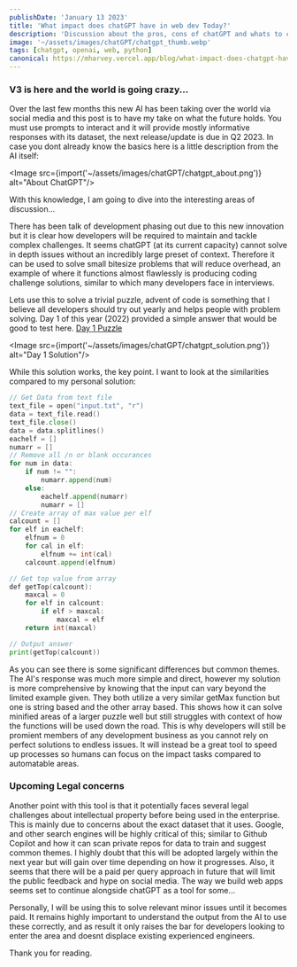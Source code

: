 ---
publishDate: 'January 13 2023'
title: 'What impact does chatGPT have in web dev Today?'
description: 'Discussion about the pros, cons of chatGPT and whats to come in the near future... '
image: '~/assets/images/chatGPT/chatgpt_thumb.webp'
tags: [chatgpt, openai, web, python]
canonical: https://mharvey.vercel.app/blog/what-impact-does-chatgpt-have
---


### V3 is here and the world is going crazy...

Over the last few months this new AI has been taking over the world via social media and this post is to have my take on what the future holds.
You must use prompts to interact and it will provide mostly informative responses with its dataset, the next release/update is due in Q2 2023. 
In case you dont already know the basics here is a little description from the AI itself:

<Image src={import('~/assets/images/chatGPT/chatgpt_about.png')} alt="About ChatGPT"/>

With this knowledge, I am going to dive into the interesting areas of discussion...

There has been talk of development phasing out due to this new innovation but it is clear how developers will be required to maintain and tackle complex challenges. It seems chatGPT (at its current capacity) 
cannot solve in depth issues without an incredibly large preset of context. Therefore it can be used to solve small bitesize problems that will reduce overhead, an example of where it functions almost flawlessly 
is producing coding challenge solutions, similar to which many developers face in interviews.

Lets use this to solve a trivial puzzle, advent of code is something that I believe all developers should try out yearly and helps people with problem solving. Day 1 of this year (2022) provided a simple 
answer that would be good to test here. [Day 1 Puzzle](https://adventofcode.com/2022/day/1)

<Image src={import('~/assets/images/chatGPT/chatgpt_solution.png')} alt="Day 1 Solution"/>

While this solution works, the key point. I want to look at the similarities compared to my personal solution:

```go
// Get Data from text file
text_file = open("input.txt", "r")
data = text_file.read()
text_file.close()
data = data.splitlines()
eachelf = []
numarr = []
// Remove all /n or blank occurances
for num in data:
    if num != "":
        numarr.append(num)
    else:
        eachelf.append(numarr)
        numarr = []
// Create array of max value per elf
calcount = []
for elf in eachelf:
    elfnum = 0
    for cal in elf:
        elfnum += int(cal)
    calcount.append(elfnum)

// Get top value from array
def getTop(calcount):
    maxcal = 0
    for elf in calcount:
        if elf > maxcal:
            maxcal = elf
    return int(maxcal)

// Output answer
print(getTop(calcount))
```

As you can see there is some significant differences but common themes. The AI's response was much more simple and direct, however my solution is more comprehensive by knowing that the input 
can vary beyond the limited example given. They both utilize a very similar getMax function but one is string based and the other array based. This shows how it can solve minified areas of a larger puzzle 
well but still struggles with context of how the functions will be used down the road. This is why developers will still be promient members of any development business as you cannot rely on perfect solutions 
to endless issues. It will instead be a great tool to speed up processes so humans can focus on the impact tasks compared to automatable areas.

### Upcoming Legal concerns

Another point with this tool is that it potentially faces several legal challenges about intellectual property before being used in the enterprise. This is mainly due to concerns about the exact dataset 
that it uses. Google, and other search engines will be highly critical of this; similar to Github Copilot and how it can scan private repos for data to train and suggest common themes. I highly doubt that 
this will be adopted largely within the next year but will gain over time depending on how it progresses. Also, it seems that there will be a paid per query approach in future that will limit the public 
feedback and hype on social media. The way we build web apps seems set to continue alongside chatGPT as a tool for some...

Personally, I will be using this to solve relevant minor issues until it becomes paid. It remains highly important to understand the output from the AI to use these correctly, and as result it only raises 
the bar for developers looking to enter the area and doesnt displace existing experienced engineers.

Thank you for reading.